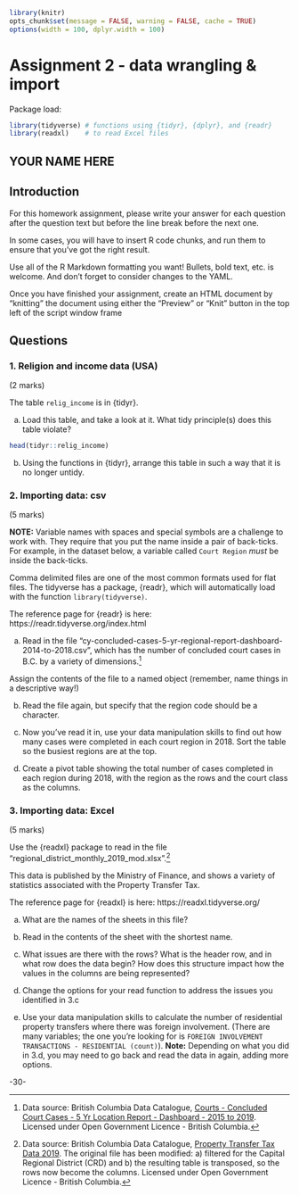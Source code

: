 <!-- 
This file by Martin Monkman 
is licensed under a Creative Commons Attribution 4.0 International License
https://creativecommons.org/licenses/by/4.0/  

-->

```r
library(knitr)
opts_chunk$set(message = FALSE, warning = FALSE, cache = TRUE)
options(width = 100, dplyr.width = 100)
```

# Assignment 2 - data wrangling & import {#assignment2}


Package load:
```r
library(tidyverse) # functions using {tidyr}, {dplyr}, and {readr}
library(readxl)    # to read Excel files

```

## YOUR NAME HERE



## Introduction

For this homework assignment, please write your answer for each question after the question text but before the line break before the next one.

In some cases, you will have to insert R code chunks, and run them to ensure that you've got the right result.

Use all of the R Markdown formatting you want! Bullets, bold text, etc. is welcome. And don't forget to consider changes to the YAML.

Once you have finished your assignment, create an HTML document by "knitting" the document using either the "Preview" or "Knit" button in the top left of the script window frame


## Questions


### 1. Religion and income data (USA)
(2 marks)

The table `relig_income` is in {tidyr}.

a. Load this table, and take a look at it. What tidy principle(s) does this table violate? 


```r
head(tidyr::relig_income)
```


b. Using the functions in {tidyr}, arrange this table in such a way that it is no longer untidy.



### 2. Importing data: csv
(5 marks)

**NOTE:** Variable names with spaces and special symbols are a challenge to work with. They require that you put the name inside a pair of back-ticks. For example, in the dataset below, a variable called `Court Region` _must_ be inside the back-ticks. 

Comma delimited files are one of the most common formats used for flat files. The tidyverse has a package, {readr}, which will automatically load with the function `library(tidyverse)`.

The reference page for {readr} is here: https://readr.tidyverse.org/index.html

a. Read in the file "cy-concluded-cases-5-yr-regional-report-dashboard-2014-to-2018.csv", which has the number of concluded court cases in B.C. by a variety of dimensions.^[Data source: British Columbia Data Catalogue, [Courts - Concluded Court Cases - 5 Yr Location Report - Dashboard - 2015 to 2019](https://catalogue.data.gov.bc.ca/dataset/courts-concluded-court-cases-5-yr-location-report-dashboard-2015-to-2019). Licensed under Open Government Licence - British Columbia.] 

Assign the contents of the file to a named object (remember, name things in a descriptive way!)



b. Read the file again, but specify that the region code should be a character.


c. Now you've read it in, use your data manipulation skills to find out how many cases were completed in each court region in 2018. Sort the table so the busiest regions are at the top.


d. Create a pivot table showing the total number of cases completed in each region during 2018, with the region as the rows and the court class as the columns. 



### 3. Importing data: Excel
(5 marks)

Use the {readxl} package to read in the file "regional_district_monthly_2019_mod.xlsx".^[Data source: British Columbia Data Catalogue, [Property Transfer Tax Data 2019](https://catalogue.data.gov.bc.ca/dataset/property-transfer-tax-data-2019). The original file has been modified: a) filtered for the Capital Regional District (CRD) and
b) the resulting table is transposed, so the rows now become the columns.
Licensed under Open Government Licence - British Columbia.]  

This data is published by the Ministry of Finance, and shows a variety of statistics associated with the Property Transfer Tax.

The reference page for {readxl} is here: https://readxl.tidyverse.org/

a. What are the names of the sheets in this file?


b. Read in the contents of the sheet with the shortest name.


c. What issues are there with the rows? What is the header row, and in what row does the data begin? How does this structure impact how the values in the columns are being represented? 

d. Change the options for your read function to address the issues you identified in 3.c


e. Use your data manipulation skills to calculate the number of residential property transfers where there was foreign involvement. (There are many variables; the one you're looking for is `FOREIGN INVOLVEMENT TRANSACTIONS - RESIDENTIAL (count)`). **Note:** Depending on what you did in 3.d, you may need to go back and read the data in again, adding more options.


-30-